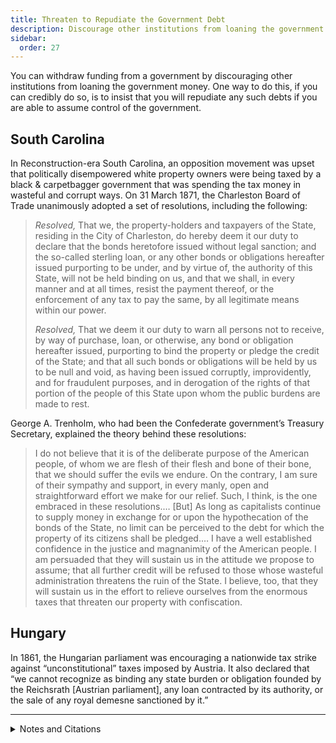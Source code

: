 ```yaml
---
title: Threaten to Repudiate the Government Debt
description: Discourage other institutions from loaning the government money by repudiating such debts.
sidebar:
  order: 27
---
```


You can withdraw funding from a government by discouraging other institutions from loaning the government money.
One way to do this, if you can credibly do so, is to insist that you will repudiate any such debts if you are able to assume control of the government.

## <Badge text="Example" size="medium" /> South Carolina

In Reconstruction-era South Carolina, an opposition movement was upset that politically disempowered white property owners were being taxed by a black & carpetbagger government that was spending the tax money in wasteful and corrupt ways.
On 31 March 1871, the Charleston Board of Trade unanimously adopted a set of resolutions, including the following:

> <i>Resolved,</i> That we, the property-holders and taxpayers of the State, residing in the City of Charleston, do hereby deem it our duty to declare that the bonds heretofore issued without legal sanction; and the so-called sterling loan, or any other bonds or obligations hereafter issued purporting to be under, and by virtue of, the authority of this State, will not be held binding on us, and that we shall, in every manner and at all times, resist the payment thereof, or the enforcement of any tax to pay the same, by all legitimate means within our power.
>
> <i>Resolved,</i> That we deem it our duty to warn all persons not to receive, by way of purchase, loan, or otherwise, any bond or obligation hereafter issued, purporting to bind the property or pledge the credit of the State; and that all such bonds or obligations will be held by us to be null and void, as having been issued corruptly, improvidently, and for fraudulent purposes, and in derogation of the rights of that portion of the people of this State upon whom the public burdens are made to rest.

George A. Trenholm, who had been the Confederate government’s Treasury Secretary, explained the theory behind these resolutions:

> I do not believe that it is of the deliberate purpose of the American people, of whom we are flesh of their flesh and bone of their bone, that we should suffer the evils we endure.
> On the contrary, I am sure of their sympathy and support, in every manly, open and straightforward effort we make for our relief.
> Such, I think, is the one embraced in these resolutions.…
> [But] As long as capitalists continue to supply money in exchange for or upon the hypothecation of the bonds of the State, no limit can be perceived to the debt for which the property of its citizens shall be pledged.…
> I have a well established confidence in the justice and magnanimity of the American people.
> I am persuaded that they will sustain us in the attitude we propose to assume; that all further credit will be refused to those whose wasteful administration threatens the ruin of the State.
> I believe, too, that they will sustain us in the effort to relieve ourselves from the enormous taxes that threaten our property with confiscation.

## <Badge text="Example" size="medium" /> Hungary

In 1861, the Hungarian parliament was encouraging a nationwide tax strike against “unconstitutional” taxes imposed by Austria.
It also declared that “we cannot recognize as binding any state burden or obligation founded by the Reichsrath [Austrian parliament], any loan contracted by its authority, or the sale of any royal demesne sanctioned by it.”

---

<details>
<summary>Notes and Citations</summary>

* Lathers, Richard <i>Reminiscences of Richard Lathers</i> (1907) [pp. 298–301](https://archive.org/details/reminiscencesofr00lath/page/298/mode/2up)
* Lathers, Richard <i>Proceedings of the Tax-Payers’ Convention of South Carolina</i> (1871) [p. 86](https://archive.org/details/proceedingsoftax00taxp/page/86/mode/1up)
* “The Debt and Taxation” <i>The Charleston Daily News</i> 1 April 1871, p. 1
* “The Hungarian Diet…” <i>The Spectator</i> 17 August 1861, p. 2

</details>
